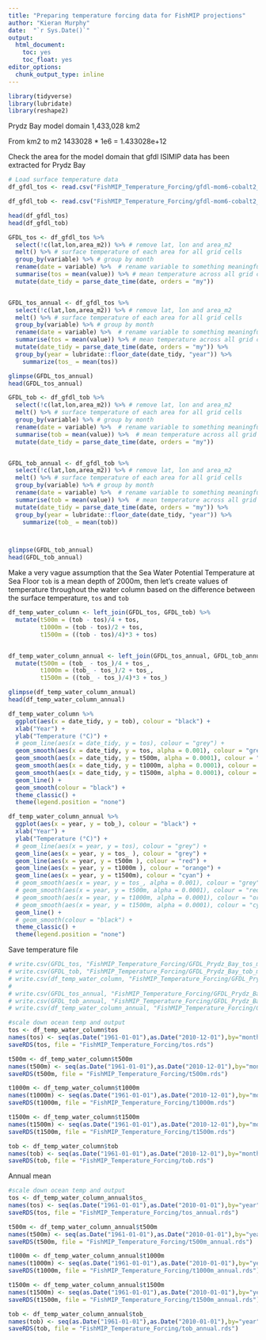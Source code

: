 ```yaml
---
title: "Preparing temperature forcing data for FishMIP projections"
author: "Kieran Murphy"
date:  "`r Sys.Date()`"
output: 
  html_document:
    toc: yes
    toc_float: yes
editor_options: 
  chunk_output_type: inline
---
```


```r
library(tidyverse)
library(lubridate)
library(reshape2)
```


Prydz Bay model domain 1,433,028 km2

From km2 to m2 1433028 * 1e6 = 1.433028e+12

Check the area for the model domain that gfdl ISIMIP data has been extracted for Prydz Bay

```r
# Load surface temperature data
df_gfdl_tos <- read.csv("FishMIP_Temperature_Forcing/gfdl-mom6-cobalt2_obsclim_tos_15arcmin_prydz-bay_monthly_1961_2010.csv") 

df_gfdl_tob <- read.csv("FishMIP_Temperature_Forcing/gfdl-mom6-cobalt2_obsclim_tob_15arcmin_prydz-bay_monthly_1961_2010.csv") 

head(df_gfdl_tos)
head(df_gfdl_tob)
```


```r
GFDL_tos <- df_gfdl_tos %>%
  select(!c(lat,lon,area_m2)) %>% # remove lat, lon and area_m2
  melt() %>% # surface temperature of each area for all grid cells
  group_by(variable) %>% # group by month
  rename(date = variable) %>%  # rename variable to something meaningful
  summarise(tos = mean(value)) %>% # mean temperature across all grid cells in model region for each month
  mutate(date_tidy = parse_date_time(date, orders = "my"))


GFDL_tos_annual <- df_gfdl_tos %>%
  select(!c(lat,lon,area_m2)) %>% # remove lat, lon and area_m2
  melt() %>% # surface temperature of each area for all grid cells
  group_by(variable) %>% # group by month
  rename(date = variable) %>%  # rename variable to something meaningful
  summarise(tos = mean(value)) %>% # mean temperature across all grid cells in model region for each month
  mutate(date_tidy = parse_date_time(date, orders = "my")) %>% 
  group_by(year = lubridate::floor_date(date_tidy, "year")) %>%
    summarize(tos_ = mean(tos))

glimpse(GFDL_tos_annual)
head(GFDL_tos_annual)
```

```r
GFDL_tob <- df_gfdl_tob %>%
  select(!c(lat,lon,area_m2)) %>% # remove lat, lon and area_m2
  melt() %>% # surface temperature of each area for all grid cells
  group_by(variable) %>% # group by month
  rename(date = variable) %>%  # rename variable to something meaningful
  summarise(tob = mean(value)) %>%  # mean temperature across all grid cells in model region for each month
  mutate(date_tidy = parse_date_time(date, orders = "my"))


GFDL_tob_annual <- df_gfdl_tob %>%
  select(!c(lat,lon,area_m2)) %>% # remove lat, lon and area_m2
  melt() %>% # surface temperature of each area for all grid cells
  group_by(variable) %>% # group by month
  rename(date = variable) %>%  # rename variable to something meaningful
  summarise(tob = mean(value)) %>%  # mean temperature across all grid cells in model region for each month
  mutate(date_tidy = parse_date_time(date, orders = "my")) %>% 
  group_by(year = lubridate::floor_date(date_tidy, "year")) %>%
    summarize(tob_ = mean(tob))



glimpse(GFDL_tob_annual)
head(GFDL_tob_annual)
```

Make a very vague assumption that the Sea Water Potential Temperature at Sea Floor `tob` is a mean depth of 2000m, then let's create values of temperature throughout the water column based on the difference between the surface temperature, `tos` and `tob`

```r
df_temp_water_column <- left_join(GFDL_tos, GFDL_tob) %>% 
  mutate(t500m = (tob - tos)/4 + tos,
         t1000m = (tob - tos)/2 + tos,
         t1500m = ((tob - tos)/4)*3 + tos)


df_temp_water_column_annual <- left_join(GFDL_tos_annual, GFDL_tob_annual) %>% 
  mutate(t500m = (tob_ - tos_)/4 + tos_,
         t1000m = (tob_ - tos_)/2 + tos_,
         t1500m = ((tob_ - tos_)/4)*3 + tos_)

glimpse(df_temp_water_column_annual)
head(df_temp_water_column_annual)
```

```r
df_temp_water_column %>% 
  ggplot(aes(x = date_tidy, y = tob), colour = "black") +
  xlab("Year") +
  ylab("Temperature (°C)") +
  # geom_line(aes(x = date_tidy, y = tos), colour = "grey") +
  geom_smooth(aes(x = date_tidy, y = tos, alpha = 0.001), colour = "grey") +
  geom_smooth(aes(x = date_tidy, y = t500m, alpha = 0.0001), colour = "red") +
  geom_smooth(aes(x = date_tidy, y = t1000m, alpha = 0.0001), colour = "orange") +
  geom_smooth(aes(x = date_tidy, y = t1500m, alpha = 0.0001), colour = "cyan") +
  geom_line() + 
  geom_smooth(colour = "black") +
  theme_classic() +
  theme(legend.position = "none")     
```

```r
df_temp_water_column_annual %>% 
  ggplot(aes(x = year, y = tob_), colour = "black") +
  xlab("Year") +
  ylab("Temperature (°C)") +
  # geom_line(aes(x = year, y = tos), colour = "grey") +
  geom_line(aes(x = year, y = tos_ ), colour = "grey") +
  geom_line(aes(x = year, y = t500m ), colour = "red") +
  geom_line(aes(x = year, y = t1000m ), colour = "orange") +
  geom_line(aes(x = year, y = t1500m), colour = "cyan") +
  # geom_smooth(aes(x = year, y = tos_, alpha = 0.001), colour = "grey") +
  # geom_smooth(aes(x = year, y = t500m, alpha = 0.0001), colour = "red") +
  # geom_smooth(aes(x = year, y = t1000m, alpha = 0.0001), colour = "orange") +
  # geom_smooth(aes(x = year, y = t1500m, alpha = 0.0001), colour = "cyan") +
  geom_line() + 
  # geom_smooth(colour = "black") +
  theme_classic() +
  theme(legend.position = "none")     
```


Save temperature file

```r
# write.csv(GFDL_tos, "FishMIP_Temperature_Forcing/GFDL_Prydz_Bay_tos_mean.csv")
# write.csv(GFDL_tob, "FishMIP_Temperature_Forcing/GFDL_Prydz_Bay_tob_mean.csv")
# write.csv(df_temp_water_column, "FishMIP_Temperature_Forcing/GFDL_Prydz_Bay_temp_interpolate_mean.csv")
# 
# write.csv(GFDL_tos_annual, "FishMIP_Temperature_Forcing/GFDL_Prydz_Bay_tos_mean_annual.csv")
# write.csv(GFDL_tob_annual, "FishMIP_Temperature_Forcing/GFDL_Prydz_Bay_tob_mean_annual.csv")
# write.csv(df_temp_water_column_annual, "FishMIP_Temperature_Forcing/GFDL_Prydz_Bay_temp_interpolate_mean_annual.csv")
```


```r
#scale down ocean temp and output
tos <- df_temp_water_column$tos
names(tos) <- seq(as.Date("1961-01-01"),as.Date("2010-12-01"),by="months")
saveRDS(tos, file = "FishMIP_Temperature_Forcing/tos.rds")

t500m <- df_temp_water_column$t500m
names(t500m) <- seq(as.Date("1961-01-01"),as.Date("2010-12-01"),by="months")
saveRDS(t500m, file = "FishMIP_Temperature_Forcing/t500m.rds")

t1000m <- df_temp_water_column$t1000m
names(t1000m) <- seq(as.Date("1961-01-01"),as.Date("2010-12-01"),by="months")
saveRDS(t1000m, file = "FishMIP_Temperature_Forcing/t1000m.rds")

t1500m <- df_temp_water_column$t1500m
names(t1500m) <- seq(as.Date("1961-01-01"),as.Date("2010-12-01"),by="months")
saveRDS(t1500m, file = "FishMIP_Temperature_Forcing/t1500m.rds")

tob <- df_temp_water_column$tob
names(tob) <- seq(as.Date("1961-01-01"),as.Date("2010-12-01"),by="months")
saveRDS(tob, file = "FishMIP_Temperature_Forcing/tob.rds")

```


Annual mean
```r
#scale down ocean temp and output
tos <- df_temp_water_column_annual$tos_
names(tos) <- seq(as.Date("1961-01-01"),as.Date("2010-01-01"),by="year")
saveRDS(tos, file = "FishMIP_Temperature_Forcing/tos_annual.rds")

t500m <- df_temp_water_column_annual$t500m
names(t500m) <- seq(as.Date("1961-01-01"),as.Date("2010-01-01"),by="year")
saveRDS(t500m, file = "FishMIP_Temperature_Forcing/t500m_annual.rds")

t1000m <- df_temp_water_column_annual$t1000m
names(t1000m) <- seq(as.Date("1961-01-01"),as.Date("2010-01-01"),by="year")
saveRDS(t1000m, file = "FishMIP_Temperature_Forcing/t1000m_annual.rds")

t1500m <- df_temp_water_column_annual$t1500m
names(t1500m) <- seq(as.Date("1961-01-01"),as.Date("2010-01-01"),by="year")
saveRDS(t1500m, file = "FishMIP_Temperature_Forcing/t1500m_annual.rds")

tob <- df_temp_water_column_annual$tob_
names(tob) <- seq(as.Date("1961-01-01"),as.Date("2010-01-01"),by="year")
saveRDS(tob, file = "FishMIP_Temperature_Forcing/tob_annual.rds")
```



